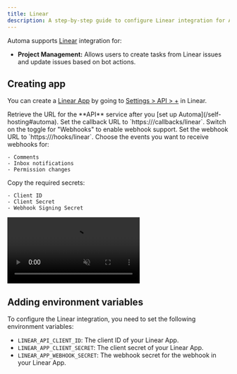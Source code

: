 ```yaml
---
title: Linear
description: A step-by-step guide to configure Linear integration for Automa
---
```


Automa supports [Linear](https://linear.app) integration for:

- **Project Management:** Allows users to create tasks from Linear issues and update issues based on bot actions.

## Creating app

You can create a [Linear App](https://linear.app/developers) by going to [Settings > API > +](https://linear.app/settings/api/applications/new) in Linear.

<Steps>
  <Step title="Get server URL">
    Retrieve the URL for the **API** service after you [set up Automa](/self-hosting#automa).
  </Step>
  <Step title="Callback URL">
    Set the callback URL to `https://<your-api-server>/callbacks/linear`.
  </Step>
  <Step title="Turn on webhooks">
    Switch on the toggle for "Webhooks" to enable webhook support.
  </Step>
  <Step title="Webhook URL">
    Set the webhook URL to `https://<your-api-server>/hooks/linear`.
  </Step>
  <Step title="Select events">
    Choose the events you want to receive webhooks for:

    - Comments
    - Inbox notifications
    - Permission changes

  </Step>
  <Step title="Copy the secrets">
    Copy the required secrets:

    - Client ID
    - Client Secret
    - Webhook Signing Secret

  </Step>
</Steps>

<video
  autoPlay
  muted
  loop
  playsInline
  className="mx-auto rounded-xl"
  src="/videos/self-hosting/integrations-linear.mp4"
/>

## Adding environment variables

To configure the Linear integration, you need to set the following environment variables:

- `LINEAR_API_CLIENT_ID`: The client ID of your Linear App.
- `LINEAR_APP_CLIENT_SECRET`: The client secret of your Linear App.
- `LINEAR_APP_WEBHOOK_SECRET`: The webhook secret for the webhook in your Linear App.


<SelfHostingIntegrationEnvVars />
